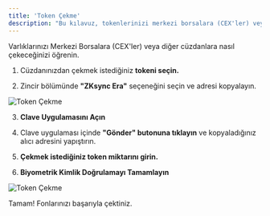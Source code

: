 ```yaml
---
title: 'Token Çekme'
description: "Bu kılavuz, tokenlerinizi merkezi borsalara (CEX'ler) veya diğer cüzdanlara ZKsync Era zinciri kullanarak nasıl çekeceğinizi ayrıntılı olarak anlatır. Süreç, token seçimi, ZKsync Era zincirinin seçimi, Clave uygulamasıyla tokenlerin gönderilmesi ve güvenli bir işlem için biyometrik kimlik doğrulamanın tamamlanmasını içerir. Bu adım adım kılavuz, varlıklarınızın güvenli ve verimli bir şekilde transfer edilmesini sağlar."
---
```



Varlıklarınızı Merkezi Borsalara (CEX'ler) veya diğer cüzdanlara nasıl çekeceğinizi öğrenin.

1. Cüzdanınızdan çekmek istediğiniz **tokeni seçin.**

2. Zincir bölümünde **"ZKsync Era"** seçeneğini seçin ve adresi kopyalayın.

![Token Çekme](images/binance.png)

3. **Clave Uygulamasını Açın**

4. Clave uygulaması içinde **"Gönder" butonuna tıklayın** ve kopyaladığınız alıcı adresini yapıştırın.

5. **Çekmek istediğiniz token miktarını girin.**

6. **Biyometrik Kimlik Doğrulamayı Tamamlayın**

![Token Çekme](images/sendtoken5.png)

Tamam! Fonlarınızı başarıyla çektiniz.